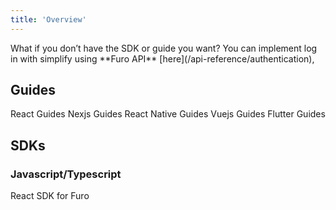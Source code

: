 ```yaml
---
title: 'Overview'
---
```


<Note>
  What if you don’t have the SDK or guide you want? You can implement log in
  with simplify using **Furo API** [here](/api-reference/authentication),
</Note>

## Guides

<CardGroup cols={2}>
  <Card title="React" icon="react" href="/sdks/en/guides/react">
    React Guides
  </Card>
  <Card title="Nextjs" icon="react" href="/sdks/en/guides/next">
    Nexjs Guides
  </Card>
  <Card title="React-Native" icon="react" href="/sdks/en/guides/react-native">
    React Native Guides
  </Card>
  <Card title="Vuejs" icon="vuejs" href="/sdks/en/guides/vue">
    Vuejs Guides
  </Card>
  <Card title="Flutter" icon="google" href="/sdks/en/guides/flutter">
    Flutter Guides
  </Card>
</CardGroup>

## SDKs

### Javascript/Typescript

<CardGroup cols={2}>
  <Card title="React" icon="react" href="/sdks/en/react/furoProvider">
    React SDK for Furo
  </Card>
</CardGroup>
